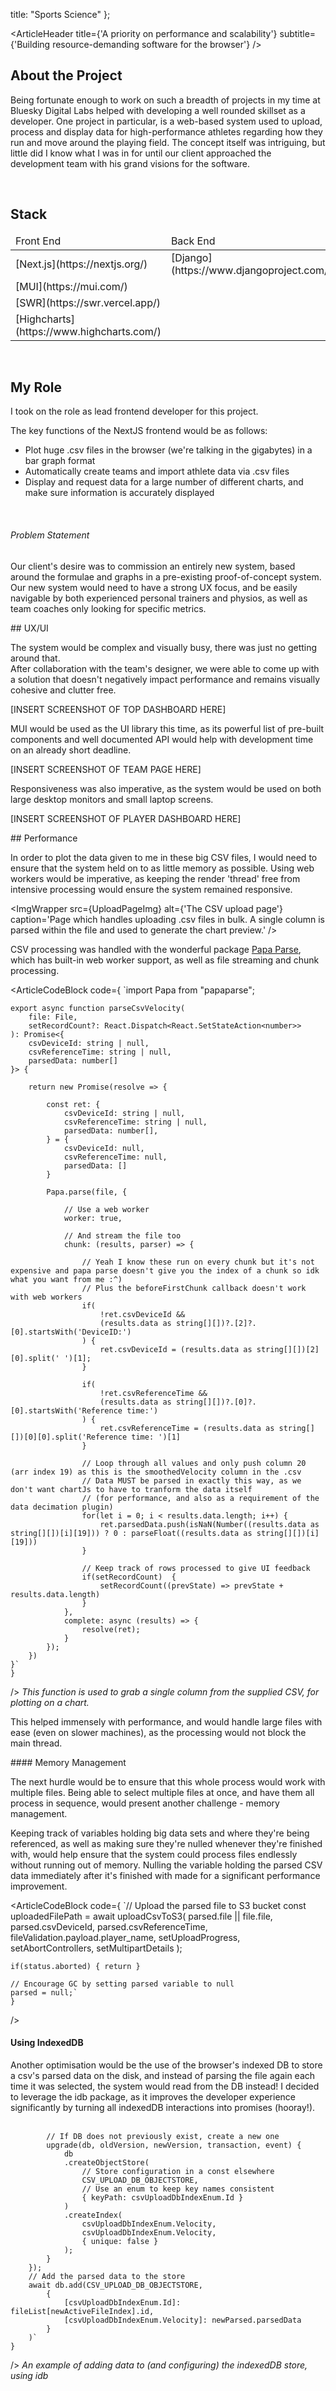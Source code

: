 
  title: "Sports Science"
};

<ArticleHeader 
    title={'A priority on performance and scalability'}
    subtitle={'Building resource-demanding software for the browser'}
/>
<ArticleIndex 
    sections={ARTICLE_INDEX}
/>
<br />

## About the Project   
Being fortunate enough to work on such a breadth of projects in my time at Bluesky Digital Labs helped with developing a well rounded skillset as a developer.  One project in particular, is a web-based system used to upload, process and display data for high-performance athletes regarding how they run and move around the playing field.  The concept itself was intriguing, but little did I know what I was in for until our client approached the development team with his grand visions for the software.

<br />

## Stack
<table>
    <thead>
        <tr>
            <td>Front End</td>
            <td>Back End</td>
        </tr>
    </thead>
    <tr>
        <td>[Next.js](https://nextjs.org/)</td>
        <td>[Django](https://www.djangoproject.com/)</td>
    </tr>
    <tr>
        <td>[MUI](https://mui.com/)</td>
        <td></td>
    </tr>
    <tr>
        <td>[SWR](https://swr.vercel.app/)</td>
        <td></td>
    </tr>
    <tr>
        <td>[Highcharts](https://www.highcharts.com/)</td>
        <td></td>
    </tr>
</table>           

<br />

## My Role
I took on the role as lead frontend developer for this project.

The key functions of the NextJS frontend would be as follows:

- Plot huge .csv files in the browser (we're talking in the gigabytes) in a bar graph format    
- Automatically create teams and import athlete data via .csv files
- Display and request data for a large number of different charts, and make sure information is 
accurately displayed
<br />

###### Problem Statement

Our client's desire was to commission an entirely new system, based around the formulae and graphs in a pre-existing 
proof-of-concept system.  Our new system would need to have a strong UX focus, 
and be easily navigable by both experienced personal trainers and physios, as well as team coaches only looking for 
specific metrics.
<br />

<a id={articleIndexHrefEnum.uxUi} />
## UX/UI

The system would be complex and visually busy, there was just no getting around that.  
After collaboration with the team's designer, we were able to come up with a solution that doesn't 
negatively impact performance and remains visually cohesive and clutter free.
<br />

[INSERT SCREENSHOT OF TOP DASHBOARD HERE]

MUI would be used as the UI library this time, as its powerful list of pre-built components 
and well documented API would help with development time on an already short deadline.
<br />

[INSERT SCREENSHOT OF TEAM PAGE HERE]

Responsiveness was also imperative, as the system would be used on both 
large desktop monitors and small laptop screens.
<br />

[INSERT SCREENSHOT OF PLAYER DASHBOARD HERE]

<a id={articleIndexHrefEnum.webWorkers} />
## Performance

In order to plot the data given to me in these big CSV files, I would need to ensure that the system held on to as 
little memory as possible.  Using web workers would be imperative, as keeping the render 'thread' free from intensive processing 
would ensure the system remained responsive.
<br />

<ImgWrapper 
    src={UploadPageImg} 
    alt={'The CSV upload page'}
    caption='Page which handles uploading .csv files in bulk.  A single column is parsed within the file and used to generate the chart preview.'
/>

CSV processing was handled with the wonderful package [Papa Parse](https://www.papaparse.com/), which has built-in web worker support, 
as well as file streaming and chunk processing.
<br />

<ArticleCodeBlock 
    code={
        `import Papa from "papaparse";

    export async function parseCsvVelocity(
        file: File,
        setRecordCount?: React.Dispatch<React.SetStateAction<number>>
    ): Promise<{ 
        csvDeviceId: string | null, 
        csvReferenceTime: string | null, 
        parsedData: number[] 
    }> {

        return new Promise(resolve => {

            const ret: {
                csvDeviceId: string | null,
                csvReferenceTime: string | null,
                parsedData: number[],
            } = {
                csvDeviceId: null,
                csvReferenceTime: null,
                parsedData: []
            }

            Papa.parse(file, {

                // Use a web worker
                worker: true,

                // And stream the file too
                chunk: (results, parser) => {
        
                    // Yeah I know these run on every chunk but it's not expensive and papa parse doesn't give you the index of a chunk so idk what you want from me :^)
                    // Plus the beforeFirstChunk callback doesn't work with web workers
                    if(
                        !ret.csvDeviceId &&
                        (results.data as string[][])?.[2]?.[0].startsWith('DeviceID:')
                    ) {
                        ret.csvDeviceId = (results.data as string[][])[2][0].split(' ')[1];
                    }

                    if(
                        !ret.csvReferenceTime &&
                        (results.data as string[][])?.[0]?.[0].startsWith('Reference time:')
                    ) {
                        ret.csvReferenceTime = (results.data as string[][])[0][0].split('Reference time: ')[1]
                    }

                    // Loop through all values and only push column 20 (arr index 19) as this is the smoothedVelocity column in the .csv
                    // Data MUST be parsed in exactly this way, as we don't want chartJs to have to tranform the data itself 
                    // (for performance, and also as a requirement of the data decimation plugin)
                    for(let i = 0; i < results.data.length; i++) {
                        ret.parsedData.push(isNaN(Number((results.data as string[][])[i][19])) ? 0 : parseFloat((results.data as string[][])[i][19]))
                    }

                    // Keep track of rows processed to give UI feedback
                    if(setRecordCount)  {
                        setRecordCount((prevState) => prevState + results.data.length)
                    }
                },
                complete: async (results) => {
                    resolve(ret);
                }
            });
        })
    }`
    }
/>
_This function is used to grab a single column from the supplied CSV, for plotting on a chart._
<br />

This helped immensely with performance, and would handle large files with ease (even on slower machines), as the processing would not block the main thread.
<br />

<a id={articleIndexHrefEnum.memoryManagement} />
#### Memory Management

The next hurdle would be to ensure that this whole process would work with multiple files.  Being able to select multiple files at 
once, and have them all process in sequence, would present another challenge - memory management.
<br />

Keeping track of variables holding big data sets and where they're being referenced, as well as making sure they're nulled whenever they're 
finished with, would help ensure that the system could process files endlessly without running out of memory.  Nulling the variable holding the parsed CSV data immediately after it's finished with made for a significant performance improvement.
<br />

<ArticleCodeBlock 
    code={
    `// Upload the parsed file to S3 bucket
    const uploadedFilePath = await uploadCsvToS3(
        parsed.file || file.file,
        parsed.csvDeviceId,
        parsed.csvReferenceTime,
        fileValidation.payload.player_name,
        setUploadProgress,
        setAbortControllers,
        setMultipartDetails
    );

    if(status.aborted) { return }

    // Encourage GC by setting parsed variable to null
    parsed = null;`
    }
/>
<br />

#### Using IndexedDB

Another optimisation would be the use of the browser's indexed DB to store a csv's parsed data on the disk, and instead of 
parsing the file again each time it was selected, the system would read from the DB instead!  I decided to leverage the idb 
package, as it improves the developer experience significantly by turning all indexedDB interactions into promises (hooray!).

<br />
<ArticleCodeBlock 
    code={
        `const db = await openDB(CSV_UPLOAD_DB_NAME, 1, {

            // If DB does not previously exist, create a new one
            upgrade(db, oldVersion, newVersion, transaction, event) {
                db
                .createObjectStore(
                    // Store configuration in a const elsewhere
                    CSV_UPLOAD_DB_OBJECTSTORE, 
                    // Use an enum to keep key names consistent
                    { keyPath: csvUploadDbIndexEnum.Id }
                )
                .createIndex(
                    csvUploadDbIndexEnum.Velocity, 
                    csvUploadDbIndexEnum.Velocity, 
                    { unique: false }
                );
            }
        });
        // Add the parsed data to the store
        await db.add(CSV_UPLOAD_DB_OBJECTSTORE, 
            {
                [csvUploadDbIndexEnum.Id]: fileList[newActiveFileIndex].id,
                [csvUploadDbIndexEnum.Velocity]: newParsed.parsedData
            }
        )`
    }
/>
_An example of adding data to (and configuring) the indexedDB store, using idb_
